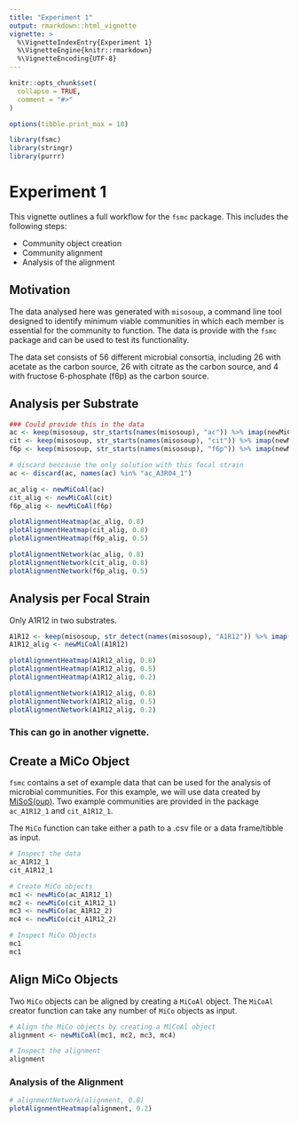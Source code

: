 ```yaml
---
title: "Experiment 1"
output: rmarkdown::html_vignette
vignette: >
  %\VignetteIndexEntry{Experiment 1}
  %\VignetteEngine{knitr::rmarkdown}
  %\VignetteEncoding{UTF-8}
---
```


```r
knitr::opts_chunk$set(
  collapse = TRUE,
  comment = "#>"
)

options(tibble.print_max = 10)

```

```r
library(fsmc)
library(stringr)
library(purrr)
```

# Experiment 1


This vignette outlines a full workflow for the `fsmc` package. This includes the following steps:

- Community object creation
- Community alignment 
- Analysis of the alignment

## Motivation

The data analysed here was generated with `misosoup`, a command line tool designed to identify minimum viable communities in which each member is essential for the community to function. The data is provide with the `fsmc` package and can be used to test its functionality. 

The data set consists of 56 different microbial consortia, including 26 with acetate as the carbon source, 26 with citrate as the carbon source, and 4 with fructose 6-phosphate (f6p) as the carbon source. 


## Analysis per Substrate
```r
### Could provide this in the data
ac <- keep(misosoup, str_starts(names(misosoup), "ac")) %>% imap(newMiCo)
cit <- keep(misosoup, str_starts(names(misosoup), "cit")) %>% imap(newMiCo)
f6p <- keep(misosoup, str_starts(names(misosoup), "f6p")) %>% imap(newMiCo)
```

```r
# discard beccause the only solution with this focal strain
ac <- discard(ac, names(ac) %in% "ac_A3R04_1")
```

```r
ac_alig <- newMiCoAl(ac)
cit_alig <- newMiCoAl(cit)
f6p_alig <- newMiCoAl(f6p)
```

```r
plotAlignmentHeatmap(ac_alig, 0.8)
plotAlignmentHeatmap(cit_alig, 0.8)
plotAlignmentHeatmap(f6p_alig, 0.5)
```
```r
plotAlignmentNetwork(ac_alig, 0.8)
plotAlignmentNetwork(cit_alig, 0.8)
plotAlignmentNetwork(f6p_alig, 0.5)
```




## Analysis per Focal Strain

Only A1R12 in two substrates.

```r
A1R12 <- keep(misosoup, str_detect(names(misosoup), "A1R12")) %>% imap(newMiCo)
A1R12_alig <- newMiCoAl(A1R12)
```

```r
plotAlignmentHeatmap(A1R12_alig, 0.8)
plotAlignmentHeatmap(A1R12_alig, 0.5)
plotAlignmentHeatmap(A1R12_alig, 0.2)
```


```r
plotAlignmentNetwork(A1R12_alig, 0.8)
plotAlignmentNetwork(A1R12_alig, 0.5)
plotAlignmentNetwork(A1R12_alig, 0.2)
```









### This can go in another vignette.
## Create a MiCo Object
`fsmc` contains a set of example data that can be used for the analysis of microbial communities. For this example, we will use data created by [MiSoS(oup)](https://github.com/sirno/misosoup). Two example communities are provided in the package `ac_A1R12_1` and `cit_A1R12_1`.

The `MiCo` function can take either a path to a .csv file or a data frame/tibble as input.


```r
# Inspect the data 
ac_A1R12_1
cit_A1R12_1

# Create MiCo objects
mc1 <- newMiCo(ac_A1R12_1)
mc2 <- newMiCo(cit_A1R12_1)
mc3 <- newMiCo(ac_A1R12_2)
mc4 <- newMiCo(cit_A1R12_2)

# Inspect MiCo Objects
mc1
mc1
```

## Align MiCo Objects
Two `MiCo` objects can be aligned by creating a `MiCoAl` object. The `MiCoAl` creator function can take any number of `MiCo` objects as input.

```r
# Align the MiCo objects by creating a MiCoAl object
alignment <- newMiCoAl(mc1, mc2, mc3, mc4)

# Inspect the alignment
alignment
```

### Analysis of the Alignment

```r

# alignmentNetwork(alignment, 0.8)
plotAlignmentHeatmap(alignment, 0.2)

```

